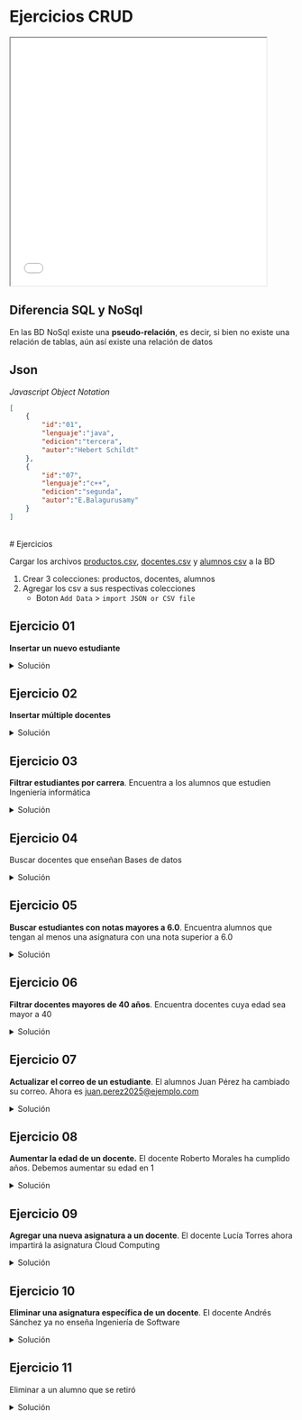 
# Ejercicios CRUD

<iframe 
    src="/ti3v32/docs/clase03.pdf" 
    width="90%" 
    height="440x" 
    style={{ border: "none" }}
></iframe>


## Diferencia SQL y NoSql

En las BD NoSql existe una **pseudo-relación**, es decir, si bien no existe una relación de tablas, aún así existe una relación de datos

## Json

*Javascript Object Notation*

```json
[
    {
        "id":"01",
        "lenguaje":"java",
        "edicion":"tercera",
        "autor":"Hebert Schildt"
    },
    {
        "id":"07",
        "lenguaje":"c++",
        "edicion":"segunda",
        "autor":"E.Balagurusamy"
    }
]
```
<br/>
# Ejercicios

Cargar los archivos [productos.csv](/ti3v32/data/productos.csv), [docentes.csv](/ti3v32/data/docentes.csv) y [alumnos csv](/ti3v32/data/alumnos.csv) a la BD

1. Crear 3 colecciones: productos, docentes, alumnos
2. Agregar los csv a sus respectivas colecciones 
    - Boton `Add Data` > `import JSON or CSV file`

## Ejercicio 01

**Insertar un nuevo estudiante**

<details>
    <summary style={{color:'red'}}>Solución</summary>

<br/>
- Seleccionar colección `alumnos`
- `Add Data` > `Insert Document`

```json
{
  "_id": "666",
  "nombre": "Max",
  "apellido": "Power",
  "edad": "20",
  "carrera": "diseño",
  "correo": "max@example.com",
  "notas": [3, 2, 5]
}
```
</details>

## Ejercicio 02
**Insertar múltiple docentes**

<details>
    <summary style={{color:'red'}}>Solución</summary>

<br/>
- Seleccionar colección `docentes`
- Presionar botón `Add Data` > `Insert Document`

```json
[
    {
    "_id": "666",
    "nombre": "AAA",
    "apellido": "aaa",
    "edad": "30",
    "departament": "informática",
    "correo": "aaa@example.com",
    "asignatura": ["a1", "a2", "a3"]
    },
    {
    "_id": "777",
    "nombre": "BBB",
    "apellido": "bbb",
    "edad": "33",
    "departament": "electronica",
    "correo": "bbb@example.com",
    "asignatura": ["b1", "b2", "b3"]
    }
]
```
</details>

## Ejercicio 03
**Filtrar estudiantes por carrera**. Encuentra a los alumnos que estudien Ingeniería informática

<details>
    <summary style={{color:'red'}}>Solución</summary>

<br/>
- Seleccionar colección `alumnos`
- Ir a query y agregar:

```json
{"carrera":"Ingeniería Informática"}
```
- Presionar botón `find`


</details>

## Ejercicio 04
Buscar docentes que enseñan Bases de datos

<details>
    <summary style={{color:'red'}}>Solución</summary>

<br/>
- Seleccionar colección `docentes`
- Ir a query y agregar:

```json
{"asignaturas":"Bases de Datos"}
```
- Presionar botón `find`

</details>

## Ejercicio 05
**Buscar estudiantes con notas mayores a 6.0**. Encuentra alumnos que tengan al menos una asignatura con una nota superior a 6.0

<details>
    <summary style={{color:'red'}}>Solución</summary>

<br/>
- Seleccionar colección `alumnos`
- Ir a query y agregar: 
```json
{"notas.nota":{"$gt":6.0}}
```

- Presionar botón `find`


</details>


## Ejercicio 06
**Filtrar docentes mayores de 40 años**. Encuentra docentes cuya edad sea mayor a 40

<details>
    <summary style={{color:'red'}}>Solución</summary>

<br/>
- Seleccionar colección `docentes`
- Ir a query y agregar:

```json
{"edad":{"$gt":40}}
```
- Presionar botón `find`

</details>


## Ejercicio 07
**Actualizar el correo de un estudiante**. El alumnos Juan Pérez ha cambiado su correo. Ahora es juan.perez2025@ejemplo.com

<details>
    <summary style={{color:'red'}}>Solución</summary>

<br/>
- Seleccionar colección `alumnos`
- Ir a query y agregar:

```json
{"nombre":"Juan", "apellido":"Pérez"}
```
- Presionar botón `find`
- Presionar botón `update` y agregar:

```json
{$set:{"correo":"juan.perez333@gmail.com"} }
```
- Presionar `refresh`

</details>


## Ejercicio 08
**Aumentar la edad de un docente.** El docente Roberto Morales ha cumplido años. Debemos aumentar su edad en 1

<details>
    <summary style={{color:'red'}}>Solución</summary>

<br/>
- Seleccionar colección `docentes`
- Ir a query y agregar:

```json
{"nombre":"Roberto", "apellido":"Morales"}
```
- Presionar botón `find`
- Presionar botón `update` y agregar

```json
{$inc:{"edad":1}}
```
- Presionar `refresh`

</details>

## Ejercicio 09
**Agregar una nueva asignatura a un docente**. El docente Lucía Torres ahora impartirá la asignatura Cloud Computing

<details>
    <summary style={{color:'red'}}>Solución</summary>

<br/>
- Seleccionar colección `docentes`
- Ir a query y agregar:

```json
{"nombre":"Lucía", "apellido":"Torres"}
```
- Presionar botón `find`
- Presionar botón `update` y agregar

```json
{$push:{"asignaturas":"Cloud Computing"}}
```
- Presionar `refresh`

</details>

## Ejercicio 10
**Eliminar una asignatura específica de un docente**. El docente Andrés Sánchez ya no enseña Ingeniería de Software

<details>
    <summary style={{color:'red'}}>Solución</summary>

<br/>
- Seleccionar colección `docentes`
- Ir a query y agregar:

```json
{"nombre":"Andrés", "apellido":"Sánchez"}
```
- Presionar botón `find`
- Presionar botón `update` y agregar

```json
{ $pull:{ "asignaturas":"Ingeniería de Software" } }
```
- Presionar `refresh`

</details>

## Ejercicio 11
Eliminar a un alumno que se retiró

<details>
    <summary style={{color:'red'}}>Solución</summary>

<br/>
- Seleccionar colección `alumnos`
- Ir a query y agregar un alumno cualquiera:

```json
{"nombre":"Carlos", "apellido":"Rojas"}
```
- Presionar botón `find`
- Presionar botón `delete`

</details>
